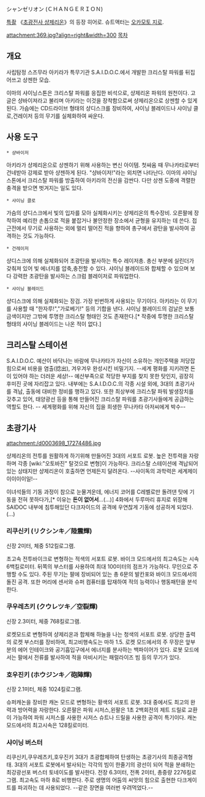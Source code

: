 シャンゼリオン (ＣＨＡＮＧＥＲＩＯＮ)

[[특촬]] 《[[초광전사 샹제리온]]》의 등장 히어로. 슈트액터는 [[오카모토 지로]].

attachment:369.jpg?align=right&width=300 [[목차]]


== 개요 ==
사립탐정 스즈무라 아키라가 특무기관 S.A.I.D.O.C.에서 개발한 크리스탈 파워를 뒤집어쓰고 상젠한 모습.

이마의 샤이닝스톤은 크리스탈 파워를 응집한 비석으로, 샹제리온 파워의 원천이다. 고글은 샹바이져라고 불리며 아키라는 이것을 장착함으로써 샹제리온으로 상젠할 수 있게 된다. 가슴에는 CD드라이브 형태의 샹디스크를 장비하여, 샤이닝 블레이드나 샤이닝 클로,건레이저 등의 무기를 실체화하여 싸운다.

== 사용 도구 ==
 * 샹바이저
아키라가 샹제리온으로 상젠하기 위해 사용하는 변신 아이템. 첫싸움 때 무나카타로부터 건네받아 강제로 받아 샹젠하게 된다. "샹바이저!"라는 외치면 나타난다. 이마의 샤이닝스톤에서 크리스탈 파워를 방출하여 아키라의 전신을 감싼다. 다만 상젠 도중에 격렬한 충격을 받으면 벗겨지는 일도 있다.

 * 샤이닝 클로
가슴의 샹디스크에서 빛의 입자를 모아 실체화시키는 샹제리온의 특수장비. 오른팔에 장착하여 예리한 손톱으로 적을 붙잡거나 불안정한 장소에서 균형을 유지하는 데 쓴다. 접근전에서 무기로 사용하는 외에 멀리 떨어진 적을 향하여 총구에서 광탄을 발사하여 공격하는 것도 가능하다.

 * 건레이저
샹디스크에 의해 실체화되어 초광탄을 발사하는 특수 레이저총. 총신 부분에 실린더가 갖춰져 있어 빛 에너지를 압축,충전할 수 있다. 샤이닝 블레이드와 합체할 수 있으며 보다 강력한 초광탄을 발사하는 스크럼 블레이저로 파워업한다.

 * 샤이닝 블레이드
샹디스크에 의해 실체화되는 장검. 가장 빈번하게 사용되는 무기이다. 아키라는 이 무기를 사용할 때 "한자루!","가로베기!" 등의 기합을 낸다. 샤이닝 블레이드의 검날은 보통 금색이지만 그밖에 투명한 크리스탈 형태인 것도 존재한다.[* 작중에 투명한 크리스탈 형태의 샤이닝 블레이드는 나온 적이 없다.]

== 크리스탈 스테이션 ==
S.A.I.D.O.C. 예산이 바닥나는 바람에 무나카타가 자신이 소유하는 개인주택을 저당잡힘으로써 비용을 염출(捻出), 겨우겨우 완성시킨 비밀기지.  --세계 평화를 지키려면 돈이 있어야 하는 더러운 세상!-- 예산부족으로 적당한 부지를 찾지 못한 탓인지, 굉장히 후미진 곳에 자리잡고 있다. 내부에는 S.A.I.D.O.C.의 각종 시설 외에, 3대의 초광기사를 격납, 출동에 대비한 정비를 행하고 있다. 또한 최상부에 크리스탈 파워 발생장치를 갖추고 있어, 태양광선 등을 통해 만들어진 크리스탈 파워를 초광기사들에게 공급하는 역할도 한다. -- 세계평화를 위해 자신의 집을 희생한 무나카타 아저씨에게 박수--

== 초광기사 ==
attachment:/d0003698_17274486.jpg

샹제리온의 전투를 원활하게 하기위해 만들어진 3대의 서포트 로봇. 높은 전투력을 자랑하며 각종 [wiki:"오토바진" 탈것으로 변형]이 가능하다. 크리스탈 스테이션에 격납되어 있는 상태지만 샹제리온이 호출하면 언제든지 달려온다. --사이독의 과학력은 세계제이이이이이일!--

이녀석들의 기동 과정이 참으로 눈물겨운데, 에너지 코어를 C레벨로만 돌려댄 탓에 기동을 전혀 못하다가,[* 이유는 '''돈이 없어서'''...(...)] 4화에서 두루마리 휴지로 위장해 SAIDOC 내부에 침투해있던 다크자이드의 공격에 우연찮게 기동에 성공하게 되었다.(...)

=== 리쿠신키 (リクシンキ／陸震輝) ===
신장 2미터, 체중 512킬로그램.

초고속 전투바이크로 변형하는 적색의 서포트 로봇. 바이크 모드에서의 최고속도는 시속 6백킬로미터. 뒤쪽의 부스터를 사용하여 최대 100미터의 점프가 가능하다. 무인으로 주행할 수도 있다. 주된 무기는 팔에 장비되어 있는 총 6문의 발칸포와 바이크 모드에서의 돌진 공격. 또한 머리에 센서와 슈퍼 컴퓨터를 탑재하여 적의 능력이나 행동패턴을 분석한다.

=== 쿠우레츠키 (クウレツキ／空裂輝) ===
신장 2.3미터, 체중 768킬로그램.

로켓모드로 변형하여 샹제리온과 합체해 하늘을 나는 청색의 서포트 로봇. 상당한 출력의 로켓 부스터를 장비하여, 최고비행속도는 마하 1.5. 로켓 모드에서의 주 무장은 앞부분의 에어 인테이크와 공기흡입구에서 에너지를 분사하는 백파이어가 있다. 로봇 모드에서는 팔에서 전류를 발사하여 적을 마비시키는 패럴라이즈 빔 등의 무기가 있다.


=== 호우진키 (ホウジンキ／砲陣輝) ===
신장 2.1미터, 체중 1024킬로그램.

슈퍼캐논을 장비한 캐논 모드로 변형하는 황색의 서포트 로봇. 3대 중에서도 최고의 완력과 방어력을 자랑한다. 오른팔은 파워 시저스,왼팔은 1초 2백회전의 제트 드릴로 교환이 가능하여 파워 시저스를 사용한 시저스 슈트나 드릴을 사용한 공격이 특기이다. 캐논 모드에서의 최고시속은 128킬로미터.

=== 샤이닝 버스터 ===
리쿠신키,쿠우레츠키,호우진키 3대가 초광합체하여 탄생하는 초광기사의 최종공격형태. 3대의 서포트 로봇에서 발사되는 각각의 빔이 한줄기의 광선이 되어 적을 분쇄하는 최강광선포 버스터 토네이도를 발사한다. 전장 6.3미터, 전폭 2미터, 총중량 2276킬로그램. 최고속도 마하 8로 비행한다. 주로 생명의 어둠의 씨앗의 힘으로 출현한 다크게이트를 파괴하는 데 사용되었다. --같은 장면을 여러번 우려먹었다.--

